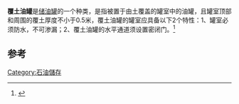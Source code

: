{{expand|time=2014-06-21T14:04:51+00:00}}
'''覆土油罐'''是[[储油罐|储油罐]]的一个种类，是指被置于由土覆盖的罐室中的油罐，且罐室顶部和周围的覆土厚度不小于0.5米，覆土油罐的罐室应具备以下2个特性：1、罐室必须防水，不可渗漏；2、覆土油罐的水平通道须设置密闭门。<ref name="油库定义">{{cite book | title=《石油库设计规范》GB 50074—2002 | publisher=中国石化工程建设公司主编 中华人民共和国建设部审批 | author=陆万林 韩钧 周家祥等| year= 2003年3月1日起施行 | location=北京}}</ref>
==参考==
<references/>

[[Category:石油儲存|Category:石油儲存]]